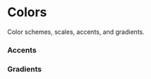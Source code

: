 

<Meta title="Design System/Colors" />

# Colors

Color schemes, scales, accents, and gradients.

### Accents

<ColorPalette>
  <ColorItem 
  title={'Accents'} 
  subtitle={'Status Colours'} 
  colors={{
    positive: vars.colors.positive,
    info: vars.colors.info,
    warning: vars.colors.warning,
    negative: vars.colors.negative,
  }} 
/>

</ColorPalette>

### Gradients

<ColorPalette>
  <ColorItem
    title={'Primary Gradient'}
    subtitle={'vars.colors.gradientPrimary'}
    colors={{ primary: vars.colors.gradientPrimary }}
  />
  <ColorItem
    title={'Primary Gradient'}
    subtitle={'vars.colors.gradientBackdrop'}
    colors={{ primary: vars.colors.gradientBackdrop }}
  />
</ColorPalette>

